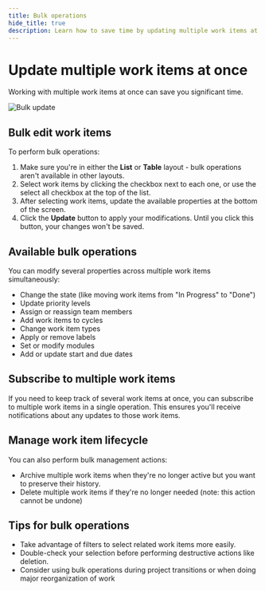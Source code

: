 ```yaml
---
title: Bulk operations
hide_title: true
description: Learn how to save time by updating multiple work items at once in Plane. Change states, priorities, assignees, dates, and more with efficient bulk operations.
---
```



<div className="tag-wrapper">
  <h1>Update multiple work items at once</h1>
  <Tags tags={[{ name: "Pro", link: "https://plane.so/pricing", additionalClass: "pro" }]} />
</div>

Working with multiple work items at once can save you significant time.

![Bulk update](https://media.docs.plane.so/issues/bulk-update.webp#hero)

## Bulk edit work items

To perform bulk operations:

1. Make sure you're in either the **List** or **Table** layout - bulk operations aren't available in other layouts.
2. Select work items by clicking the checkbox next to each one, or use the select all checkbox at the top of the list.
3. After selecting work items, update the available properties at the bottom of the screen.
4. Click the **Update** button to apply your modifications. Until you click this button, your changes won't be saved.

## Available bulk operations

You can modify several properties across multiple work items simultaneously:

- Change the state (like moving work items from "In Progress" to "Done")
- Update priority levels
- Assign or reassign team members
- Add work items to cycles
- Change work item types
- Apply or remove labels
- Set or modify modules
- Add or update start and due dates

## Subscribe to multiple work items

If you need to keep track of several work items at once, you can subscribe to multiple work items in a single operation. This ensures you'll receive notifications about any updates to those work items.

## Manage work item lifecycle

You can also perform bulk management actions:

- Archive multiple work items when they're no longer active but you want to preserve their history.
- Delete multiple work items if they're no longer needed (note: this action cannot be undone)

## Tips for bulk operations

- Take advantage of filters to select related work items more easily.
- Double-check your selection before performing destructive actions like deletion.
- Consider using bulk operations during project transitions or when doing major reorganization of work
